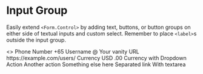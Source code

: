 

<Meta title="MDX/InputGroup" component={InputGroup} />

# Input Group

Easily extend `<Form.Control>` by adding text, buttons, or button groups on either side of textual inputs and custom select. Remember to place `<label>`s outside the input group.

<Canvas>
  <Story name="Input Group">
    <>
      <Form.Label htmlFor="phone">Phone Number</Form.Label>
      <InputGroup className="mb-3">
        <InputGroup.Text id="basic-addon1">+65</InputGroup.Text>
        <Form.Control
          placeholder="Username"
          aria-label="Username"
          aria-describedby="basic-addon1"
          id="phone"
        />
      </InputGroup>
      <Form.Label htmlFor="username">Username</Form.Label>
      <InputGroup className="mb-3">
        <InputGroup.Text id="basic-addon2">@</InputGroup.Text>
        <Form.Control
          placeholder="Recipient's username"
          aria-label="Recipient's username"
          aria-describedby="basic-addon2"
          id="username"
        />
      </InputGroup>
      <Form.Label htmlFor="basic-url">Your vanity URL</Form.Label>
      <InputGroup className="mb-3">
        <InputGroup.Text id="basic-addon3">
          https://example.com/users/
        </InputGroup.Text>
        <Form.Control id="basic-url" aria-describedby="basic-addon3" />
      </InputGroup>
      <Form.Label htmlFor="currency">Currency</Form.Label>
      <InputGroup className="mb-3">
        <InputGroup.Text>USD</InputGroup.Text>
        <Form.Control
          id="currency"
          aria-label="Amount (to the nearest dollar)"
        />
        <InputGroup.Text>.00</InputGroup.Text>
      </InputGroup>
      <Form.Label htmlFor="currencyDd">Currency with Dropdown</Form.Label>
      <InputGroup className="mb-3">
        <DropdownButton
          variant="outline-secondary"
          title="Dropdown"
          id="input-group-dropdown-2"
          align="end"
        >
          <Dropdown.Item href="#">Action</Dropdown.Item>
          <Dropdown.Item href="#">Another action</Dropdown.Item>
          <Dropdown.Item href="#">Something else here</Dropdown.Item>
          <Dropdown.Divider />
          <Dropdown.Item href="#">Separated link</Dropdown.Item>
        </DropdownButton>
        <Form.Control id="currencyDd" />
      </InputGroup>
      <InputGroup>
        <InputGroup.Text>With textarea</InputGroup.Text>
        <Form.Control as="textarea" aria-label="With textarea" />
      </InputGroup>
    </>
  </Story>
</Canvas>
